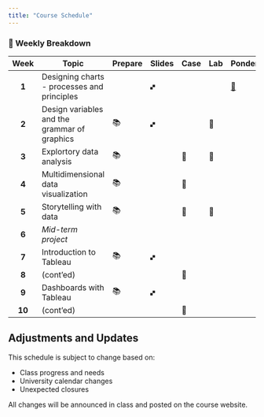 ```yaml
---
title: "Course Schedule"
---
```


### 📅 Weekly Breakdown

| Week   | Topic                                        | Prepare | Slides | Case | Lab  | Ponder                                | Project |
| :----: | -----------------------------------          | ------- | ------ | ---- | ---- | ---                                   | ----    |
| **1**  | Designing charts - processes and principles  |         | 🙾      |      |      | [🤔](../weeks/week-1/main.qmd#ponder) |         |
| **2**  | Design variables and the grammar of graphics | 📚      | 🙾      |      | 🥼   |                                       |         |
| **3**  | Explortory data analysis                     | 📚      |        | 🙋   | 🥼   |                                       |         |
| **4**  | Multidimensional data visualization          | 📚      |        | 🙋   |      |                                       |         |
| **5**  | Storytelling with data                       | 📚      |        | 🙋   | 🥼   |                                       |         |
| **6**  | *Mid-term project*                           |         |        |      |      |                                       | 💻      |
| **7**  | Introduction to Tableau                      | 📚      | 🙾      |      |      |                                       |         |
| **8**  | (cont'ed)                                    |         |        | 🙋   |      |                                       |         |
| **9**  | Dashboards with Tableau                      | 📚      | 🙾      |      |      |                                       | 💻      |
| **10** | (cont'ed)                                    |         |        | 🙋   |      |                                       |         |

::: {.callout-note}
## Adjustments and Updates

This schedule is subject to change based on:

- Class progress and needs
- University calendar changes
- Unexpected closures

All changes will be announced in class and posted on the course website.
:::
